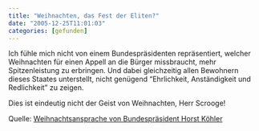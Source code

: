 ```yaml
---
title: "Weihnachten, das Fest der Eliten?"
date: "2005-12-25T11:01:03"
categories: [gefunden]
---
```


Ich fühle mich nicht von einem Bundespräsidenten repräsentiert, welcher Weihnachten für einen Appell an die Bürger missbraucht, mehr Spitzenleistung zu erbringen. Und dabei gleichzeitig allen Bewohnern dieses Staates unterstellt, nicht genügend "Ehrlichkeit, Anständigkeit und Redlichkeit" zu zeigen.

Dies ist eindeutig nicht der Geist von Weihnachten, Herr Scrooge!

Quelle: [Weihnachtsansprache von Bundespräsident Horst Köhler](http://www.bundespraesident.de/Reden-und-Interviews-,11057.628073/Weihnachtsansprache-von-Bundes.htm)
